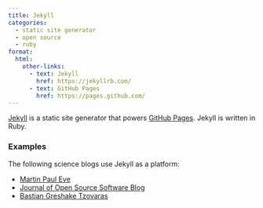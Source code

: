 ```yaml
---
title: Jekyll
categories:
  - static site generator
  - open source
  - ruby
format:
  html:
    other-links:
      - text: Jekyll
        href: https://jekyllrb.com/
      - text: GitHub Pages
        href: https://pages.github.com/
---
```


[Jekyll](https://jekyllrb.com/) is a static site generator that powers [GitHub Pages](https://pages.github.com/). Jekyll is written in Ruby.

### Examples

The following science blogs use Jekyll as a platform:

* [Martin Paul Eve](https://eve.gd/)
* [Journal of Open Source Software Blog](https://blog.joss.theoj.org/)
* [Bastian Greshake Tzovaras](https://tzovar.as/)
